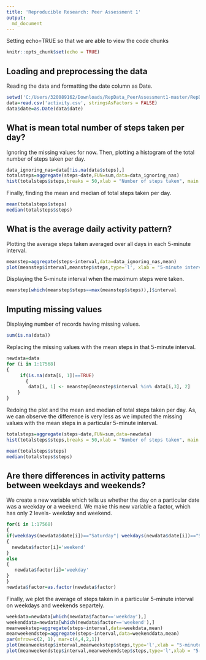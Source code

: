 ```yaml
---
title: 'Reproducible Research: Peer Assessment 1'
output:
  md_document
---
```


Setting echo=TRUE so that we are able to view the code chunks

```r
knitr::opts_chunk$set(echo = TRUE)
```

## Loading and preprocessing the data

Reading the data and formatting the date column as Date.

```r
setwd('C:/Users/320089162/Downloads/RepData_PeerAssessment1-master/RepData_PeerAssessment1-master/activity')
data=read.csv('activity.csv', stringsAsFactors = FALSE)
data$date=as.Date(data$date)
```

## What is mean total number of steps taken per day?

Ignoring the missing values for now. Then, plotting a histogram of the total number of steps taken per day. 

```r
data_ignoring_nas=data[!is.na(data$steps),]
totalsteps=aggregate(steps~date,FUN=sum,data=data_ignoring_nas)
hist(totalsteps$steps,breaks = 50,xlab = "Number of steps taken", main = "Total Number of steps taken per day")
```

Finally, finding the mean and median of total steps taken per day.

```r
mean(totalsteps$steps)
median(totalsteps$steps)
```

## What is the average daily activity pattern?

Plotting the average steps taken averaged over all days in each 5-minute interval. 

```r
meanstep=aggregate(steps~interval,data=data_ignoring_nas,mean)
plot(meanstep$interval,meanstep$steps,type='l', xlab = "5-minute interval", ylab = "No. of steps taken", main= "Average steps taken in each 5-minute interval")
```

Displaying the 5-minute interval when the maximum steps were taken.

```r
meanstep[which(meanstep$steps==max(meanstep$steps)),]$interval
```

## Imputing missing values

Displaying number of records having missing values. 

```r
sum(is.na(data))
```

Replacing the missing values with the mean steps in that 5-minute interval.

```r
newdata=data
for (i in 1:17568)
{
     if(is.na(data[i, 1])==TRUE) 
       {
        data[i, 1] <- meanstep[meanstep$interval %in% data[i,3], 2]
    }
}
```

Redoing the plot and the mean and median of total steps taken per day. As, we can observe the difference is very less as we imputed the missing values with the mean steps in a particular 5-minute interval.

```r
totalsteps=aggregate(steps~date,FUN=sum,data=newdata)
hist(totalsteps$steps,breaks = 50,xlab = "Number of steps taken", main = "Total Number of steps taken per day")
```
```r
mean(totalsteps$steps)
median(totalsteps$steps)
```

## Are there differences in activity patterns between weekdays and weekends?

We create a new variable which tells us whether the day on a particular date was a weekday or a weekend. We make this new variable a factor, which has only 2 levels- weekday and weekend. 

```r
for(i in 1:17568)
{
if(weekdays(newdata$date[i])=="Saturday"| weekdays(newdata$date[i])=="Sunday")
{
  newdata$factor[i]='weekend'
}
else
{
   newdata$factor[i]='weekday'
}
}
newdata$factor=as.factor(newdata$factor)
```

Finally, we plot the average of steps taken in a particular 5-minute interval on weekdays and weekends separtely. 

```r
weekdata=newdata[which(newdata$factor=='weekday'),]
weekenddata=newdata[which(newdata$factor=='weekend'),]
meanweekstep=aggregate(steps~interval,data=weekdata,mean)
meanweekendstep=aggregate(steps~interval,data=weekenddata,mean)
par(mfrow=c(2, 1), mar=c(4,4,2,1))
plot(meanweekstep$interval,meanweekstep$steps,type='l',xlab = "5-minute interval", ylab = "No. of steps taken", main= "Weekdays")
plot(meanweekendstep$interval,meanweekendstep$steps,type='l',xlab = "5-minute interval", ylab = "No. of steps taken", main= "Weekends")
```